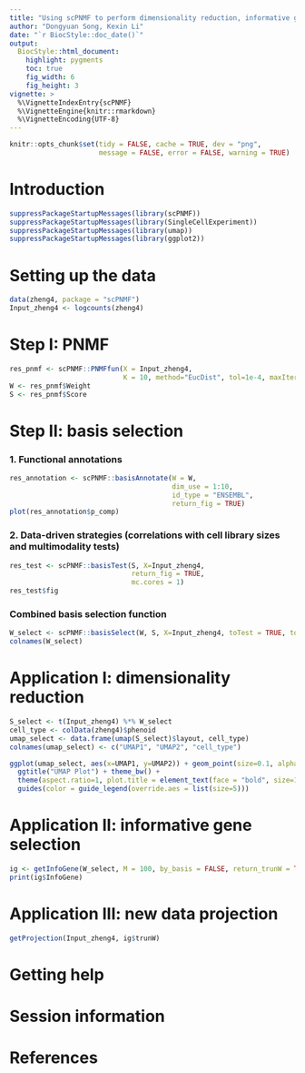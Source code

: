 ```yaml
---
title: "Using scPNMF to perform dimensionality reduction, informative gene selection and new data projection"
author: "Dongyuan Song, Kexin Li"
date: "`r BiocStyle::doc_date()`"
output: 
  BiocStyle::html_document:
    highlight: pygments
    toc: true
    fig_width: 6
    fig_height: 3
vignette: >
  %\VignetteIndexEntry{scPNMF}
  %\VignetteEngine{knitr::rmarkdown}
  %\VignetteEncoding{UTF-8}
---
```


```r
knitr::opts_chunk$set(tidy = FALSE, cache = TRUE, dev = "png",
                      message = FALSE, error = FALSE, warning = TRUE)
```

# Introduction 

```r
suppressPackageStartupMessages(library(scPNMF))
suppressPackageStartupMessages(library(SingleCellExperiment))
suppressPackageStartupMessages(library(umap))
suppressPackageStartupMessages(library(ggplot2))
```


# Setting up the data

```r
data(zheng4, package = "scPNMF")
Input_zheng4 <- logcounts(zheng4)
```




# Step I: PNMF

```r
res_pnmf <- scPNMF::PNMFfun(X = Input_zheng4,
                            K = 10, method="EucDist", tol=1e-4, maxIter=1000, verboseN = TRUE)
W <- res_pnmf$Weight
S <- res_pnmf$Score
```





# Step II: basis selection

### 1. Functional annotations
```r
res_annotation <- scPNMF::basisAnnotate(W = W, 
                                        dim_use = 1:10,
                                        id_type = "ENSEMBL",
                                        return_fig = TRUE)
plot(res_annotation$p_comp)
```

### 2. Data-driven strategies (correlations with cell library sizes and multimodality tests)
```r
res_test <- scPNMF::basisTest(S, X=Input_zheng4,
                              return_fig = TRUE,
                              mc.cores = 1)
res_test$fig
```


### Combined basis selection function
```r
W_select <- scPNMF::basisSelect(W, S, X=Input_zheng4, toTest = TRUE, toAnnotate = FALSE, mc.cores = 1)
colnames(W_select)
```




# Application I: dimensionality reduction
```r
S_select <- t(Input_zheng4) %*% W_select
cell_type <- colData(zheng4)$phenoid
umap_select <- data.frame(umap(S_select)$layout, cell_type)
colnames(umap_select) <- c("UMAP1", "UMAP2", "cell_type")

ggplot(umap_select, aes(x=UMAP1, y=UMAP2)) + geom_point(size=0.1, alpha=1, aes(color=cell_type)) +
  ggtitle("UMAP Plot") + theme_bw() +
  theme(aspect.ratio=1, plot.title = element_text(face = "bold", size=12, hjust = 0.5), legend.position = "bottom") +
  guides(color = guide_legend(override.aes = list(size=5)))
```



# Application II: informative gene selection 
```r
ig <- getInfoGene(W_select, M = 100, by_basis = FALSE, return_trunW = TRUE, dim_use = NULL)
print(ig$InfoGene)
```




# Application III: new data projection
```r
getProjection(Input_zheng4, ig$trunW)
```




# Getting help




# Session information




# References




